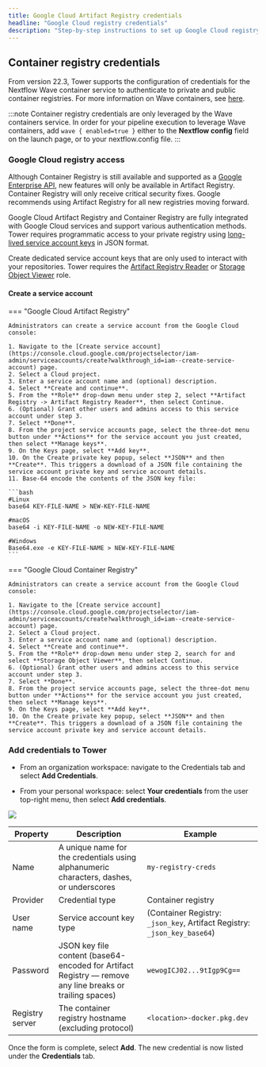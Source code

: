 ```yaml
---
title: Google Cloud Artifact Registry credentials
headline: "Google Cloud registry credentials"
description: "Step-by-step instructions to set up Google Cloud registry credentials in Nextflow Tower."
---
```


## Container registry credentials

From version 22.3, Tower supports the configuration of credentials for the Nextflow Wave container service to authenticate to private and public container registries. For more information on Wave containers, see [here](https://www.nextflow.io/docs/latest/wave.html).

:::note
Container registry credentials are only leveraged by the Wave containers service. In order for your pipeline execution to leverage Wave containers, add `wave { enabled=true }` either to the **Nextflow config** field on the launch page, or to your nextflow.config file.
:::

### Google Cloud registry access

Although Container Registry is still available and supported as a [Google Enterprise API](https://cloud.google.com/blog/topics/inside-google-cloud/new-api-stability-tenets-govern-google-enterprise-apis), new features will only be available in Artifact Registry. Container Registry will only receive critical security fixes. Google recommends using Artifact Registry for all new registries moving forward.

Google Cloud Artifact Registry and Container Registry are fully integrated with Google Cloud services and support various authentication methods. Tower requires programmatic access to your private registry using [long-lived service account keys](https://cloud.google.com/artifact-registry/docs/docker/authentication#json-key) in JSON format.

Create dedicated service account keys that are only used to interact with your repositories. Tower requires the [Artifact Registry Reader](https://cloud.google.com/artifact-registry/docs/access-control#permissions) or [Storage Object Viewer](https://cloud.google.com/container-registry/docs/access-control#permissions) role.

#### Create a service account

=== "Google Cloud Artifact Registry"

    Administrators can create a service account from the Google Cloud console:

    1. Navigate to the [Create service account](https://console.cloud.google.com/projectselector/iam-admin/serviceaccounts/create?walkthrough_id=iam--create-service-account) page.
    2. Select a Cloud project.
    3. Enter a service account name and (optional) description.
    4. Select **Create and continue**.
    5. From the **Role** drop-down menu under step 2, select **Artifact Registry -> Artifact Registry Reader**, then select Continue.
    6. (Optional) Grant other users and admins access to this service account under step 3.
    7. Select **Done**.
    8. From the project service accounts page, select the three-dot menu button under **Actions** for the service account you just created, then select **Manage keys**.
    9. On the Keys page, select **Add key**.
    10. On the Create private key popup, select **JSON** and then **Create**. This triggers a download of a JSON file containing the service account private key and service account details.
    11. Base-64 encode the contents of the JSON key file:

    ```bash
    #Linux
    base64 KEY-FILE-NAME > NEW-KEY-FILE-NAME

    #macOS
    base64 -i KEY-FILE-NAME -o NEW-KEY-FILE-NAME

    #Windows
    Base64.exe -e KEY-FILE-NAME > NEW-KEY-FILE-NAME
    ```

=== "Google Cloud Container Registry"

    Administrators can create a service account from the Google Cloud console:

    1. Navigate to the [Create service account](https://console.cloud.google.com/projectselector/iam-admin/serviceaccounts/create?walkthrough_id=iam--create-service-account) page.
    2. Select a Cloud project.
    3. Enter a service account name and (optional) description.
    4. Select **Create and continue**.
    5. From the **Role** drop-down menu under step 2, search for and select **Storage Object Viewer**, then select Continue.
    6. (Optional) Grant other users and admins access to this service account under step 3.
    7. Select **Done**.
    8. From the project service accounts page, select the three-dot menu button under **Actions** for the service account you just created, then select **Manage keys**.
    9. On the Keys page, select **Add key**.
    10. On the Create private key popup, select **JSON** and then **Create**. This triggers a download of a JSON file containing the service account private key and service account details.

### Add credentials to Tower

- From an organization workspace: navigate to the Credentials tab and select **Add Credentials**.

- From your personal workspace: select **Your credentials** from the user top-right menu, then select **Add credentials**.

![](./_images/container_registry_credentials_blank.png)

| Property        | Description                                                                                              | Example                                                                  |
| --------------- | -------------------------------------------------------------------------------------------------------- | ------------------------------------------------------------------------ |
| Name            | A unique name for the credentials using alphanumeric characters, dashes, or underscores                  | `my-registry-creds`                                                      |
| Provider        | Credential type                                                                                          | Container registry                                                       |
| User name       | Service account key type                                                                                 | (Container Registry: `_json_key`, Artifact Registry: `_json_key_base64`) |
| Password        | JSON key file content (base64-encoded for Artifact Registry — remove any line breaks or trailing spaces) | `wewogICJ02...9tIgp9Cg==`                                                |
| Registry server | The container registry hostname (excluding protocol)                                                     | `<location>-docker.pkg.dev`                                              |

Once the form is complete, select **Add**. The new credential is now listed under the **Credentials** tab.
